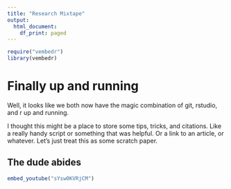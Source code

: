 ```yaml
---
title: "Research Mixtape"
output:
  html_document:
    df_print: paged
---
```


```r
require("vembedr")
library(vembedr)
```


# Finally up and running

Well, it looks like we both now have the magic combination of git, rstudio, and r up and running. 

I thought this might be a place to store some tips, tricks, and citations. Like a really handy script or something that was helpful. Or a link to an article, or whatever. Let's just treat this as some scratch paper.

## The dude abides
```r

embed_youtube("sYsw0KVRjCM")

```


